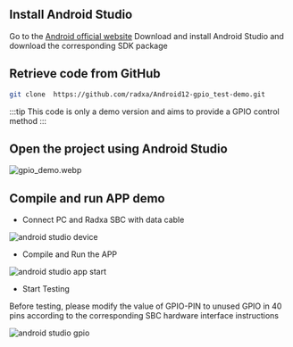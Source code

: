## Install Android Studio 

Go to the [Android official website](https://developer.android.com/studio) Download and install Android Studio and download the corresponding SDK package

## Retrieve code from GitHub

```bash
git clone  https://github.com/radxa/Android12-gpio_test-demo.git
```
:::tip
This code is only a demo version and aims to provide a GPIO control method
:::

## Open the project using Android Studio

![gpio_demo.webp](/img/accessories/android_gpio_demo-en.webp)

## Compile and run APP demo

- Connect PC and Radxa SBC with data cable

![android studio device](/img/accessories/android_studio_device-en.webp)

- Compile and Run the APP

![android studio app start](/img/accessories/Android_studio_start-en.webp)

- Start Testing

Before testing, please modify the value of GPIO-PIN to unused GPIO in 40 pins according to the corresponding SBC hardware interface instructions

![android studio gpio](/img/accessories/android_studio_gpio.webp)